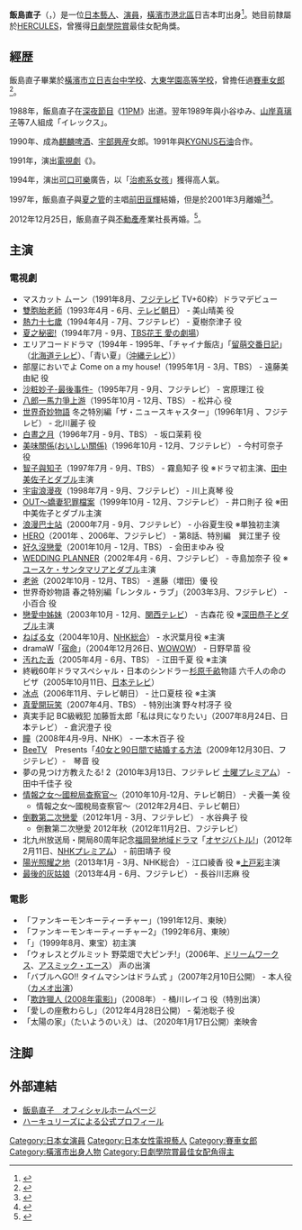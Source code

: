 {{藝人
|姓名 = 
|類型 = 女藝人
|圖片 = 
|圖片尺寸 = 
|圖片簡介 = 
|本名 = 飯島直子
|外文名 = 飯島直子
|外文 = ja
|羅馬拼音 = Iijima Naoko
|英文名 = 
|暱稱 = 
|其他藝名 = 
|國籍 = {{JPN}}
|民族 = 大和
|出生日期 = {{Birth_date_and_age|1968|2|29}}
|出生地點 =  {{JPN}}[[神奈川县|神奈川县]][[橫濱市|橫濱市]][[港北區|港北區]]日吉本町
|逝世日期 = 
|逝世地點 = 
|職業 = 演員
|語言 = [[日語|日語]]
|三圍 = 
|教育程度 = [[大東学園高等学校|大東学園高等学校]]畢業 
|宗教信仰 =
|配偶 = 有
|兒女 = 
|父母 = 
|音樂類型 = 
|演奏樂器 = 
|出道地點 = 
|出道作 = 
|出道日期 = 1988年
|代表作 = [[HERO_(日本電視劇)|HERO]]
|活躍年代 = 1988年至今
|唱片公司 = 
|經紀公司 =
|網站 = 
|相關團體 = 
|獎項 = 
|IMDb = 
|awards = 日劇學院賞最佳女配角
|過往成員 = 
|音樂專輯 = 
|電影 = 
|電視節目 = 
|舞台劇 = 
|書籍 = 
}}
'''飯島直子'''（{{lang-ja|飯島 直子}}，{{bd|1968年|2月29日|CatIdx=Iijima Naoko}}）是一位[[日本|日本]][[藝人|藝人]]、[[演員|演員]]，[[橫濱市|橫濱市]][[港北區|港北區]]日吉本町出身<ref name="niallcin">{{cite web|url=http://www.allcinema.net/prog/show_p.php?num_p=123676|title=飯島直子 いいじま・なおこ|publisher=[http://www.allcinema.net/ AllCinema]|accessdate=2013-07-16|language=ja|archive-date=2018-09-20|archive-url=https://web.archive.org/web/20180920083932/http://www.allcinema.net/prog/show_p.php?num_p=123676|dead-url=no}}</ref>。她目前隸屬於[[HERCULES|HERCULES]]，曾獲得[[日劇學院賞|日劇學院賞]]最佳女配角獎。

== 經歴 ==
飯島直子畢業於[[橫濱市立日吉台中学校|橫濱市立日吉台中学校]]、[[大東学園高等学校|大東学園高等学校]]，曾擔任過[[賽車女郎|賽車女郎]]<ref>{{cite web|url=http://iijimanaoko.com/sub3.html|title=Biography|publisher=[http://iijimanaoko.com/ Naoko Iijima Official Website]|accessdate=2013-07-20|language=ja|deadurl=yes|archiveurl=https://web.archive.org/web/20100830004457/http://iijimanaoko.com/sub3.html|archivedate=2010-08-30}}</ref>。

1988年，飯島直子在[[深夜節目|深夜節目]]《[[11PM|11PM]]》出道。翌年1989年與小谷ゆみ、[[山岸真璃子|山岸真璃子]]等7人組成「イレックス」。

1990年、成為[[麒麟啤酒|麒麟啤酒]]、[[宇部興産|宇部興産]]女郎。1991年與[[KYGNUS石油|KYGNUS石油]]合作。

1991年，演出[[電視劇|電視劇]]《{{lang|ja|マスカット・ムーン}}》。

1994年，演出[[可口可樂|可口可樂]]廣告，以「[[治癒系女孩|治癒系女孩]]」獲得高人氣。

1997年，飯島直子與[[夏之管|夏之管]]的主唱[[前田亘輝|前田亘輝]]結婚，但是於2001年3月離婚<ref name="tkhive">{{cite web|url=http://www.tokyohive.com/article/2012/12/iijima-naoko-remarries-on-christmas-day|title=Iijima Naoko remarries on Christmas Day|publisher=[http://www.tokyohive.com/ Tokyohive]|accessdate=2013-07-18|archive-date=2020-02-09|archive-url=https://web.archive.org/web/20200209075837/https://www.tokyohive.com/article/2012/12/iijima-naoko-remarries-on-christmas-day|dead-url=no}}</ref><ref name="nizak">{{cite web|url=http://www.zakzak.co.jp/entertainment/ent-news/news/20121226/enn1212261126004-n1.htm|title=飯島直子、クリスマス再婚！“ぐっさん似”の会社経営者と|date=December 26, 2012|publisher=[http://www.zakzak.co.jp/ ZakZak]|accessdate=2013-07-18|language=ja|archive-date=2021-04-20|archive-url=https://web.archive.org/web/20210420093235/http://www.zakzak.co.jp/entertainment/ent-news/news/20121226/enn1212261126004-n1.htm|dead-url=no}}</ref>。

2012年12月25日，飯島直子與[[不動產|不動產]]產業社長再婚。<ref>{{Cite web |url=http://www.daily.co.jp/newsflash/gossip/2012/12/25/0005625573.shtml |title=飯島直子　会社経営者とＸマス再婚 |access-date=2013-08-03 |archive-date=2021-04-20 |archive-url=https://web.archive.org/web/20210420093246/https://www.daily.co.jp/newsflash/gossip/2012/12/25/0005625573.shtml |dead-url=no }}</ref>。

== 主演 ==
=== 電視劇 ===
*マスカット ムーン（1991年8月、[[フジテレビジョン|フジテレビ]] TV+60枠）ドラマデビュー
*[[雙胞胎老師|雙胞胎老師]]（1993年4月 - 6月、[[テレビ朝日|テレビ朝日]]） - 美山晴美 役
*[[熱力十七歲|熱力十七歲]]（1994年4月 - 7月、フジテレビ） - 夏樹奈津子 役
*[[夏之秘密!|夏之秘密!]]（1994年7月 - 9月、[[TBSテレビ|TBS]][[愛の劇場|花王 愛の劇場]]）
*エリアコードドラマ（1994年 - 1995年、「チャイナ飯店」「[[留萌交番日記|留萌交番日記]]」（[[北海道テレビ|北海道テレビ]]）、「青い夏」（[[沖縄テレビ|沖縄テレビ]]））
*部屋においでよ Come on a my house!（1995年1月 - 3月、TBS） - 遠藤美由紀 役
*[[沙粧妙子-最後事件-|沙粧妙子-最後事件-]]（1995年7月 - 9月、フジテレビ） - 宮原理江 役
*[[八郎一馬力爭上游|八郎一馬力爭上游]]（1995年10月 - 12月、TBS） - 松井心 役
*[[世界奇妙物語|世界奇妙物語]] 冬之特別編「ザ・ニュースキャスター」（1996年1月 、フジテレビ） - 北川麗子 役
*[[白晝之月|白晝之月]]（1996年7月 - 9月、TBS） - 坂口茉莉 役
*[[美味關係(おいしい關係)|美味關係(おいしい關係)]]（1996年10月 - 12月、フジテレビ） - 今村可奈子 役
*[[智子與知子|智子與知子]]（1997年7月 - 9月、TBS） - 霧島知子 役  ※ドラマ初主演、[[田中美佐子|田中美佐子]]とダブル主演
*[[宇宙浪漫夜|宇宙浪漫夜]]（1998年7月 - 9月、フジテレビ） - 川上真琴 役
*[[OUT〜嬌妻犯罪檔案|OUT〜嬌妻犯罪檔案]]（1999年10月 - 12月、フジテレビ） - 井口則子 役  ※田中美佐子とダブル主演
*[[浪漫巴士站|浪漫巴士站]]（2000年7月 - 9月、フジテレビ） - 小谷夏生役  ※単独初主演
*[[HERO_(日本電視劇)|HERO]]（2001年 、2006年、フジテレビ） - 第8話、特別編　巽江里子 役
*[[好久沒戀愛|好久沒戀愛]]（2001年10月 - 12月、TBS） - 会田まゆみ 役
*[[WEDDING_PLANNER|WEDDING PLANNER]]（2002年4月 - 6月、フジテレビ） - 寺島加奈子 役 ※[[ユースケ・サンタマリア|ユースケ・サンタマリア]]とダブル主演
*[[老爸_(日本電視劇)|老爸]]（2002年10月 - 12月、TBS） - 進藤（増田）優 役
*世界奇妙物語 春之特別編「レンタル・ラブ」（2003年3月、フジテレビ） - 小百合 役
*[[戀愛中姊妹|戀愛中姊妹]]（2003年10月 - 12月、[[関西テレビ放送|関西テレビ]]） - 古森花 役  ※[[深田恭子|深田恭子]]とダブル主演
*[[ねばる女|ねばる女]]（2004年10月、[[日本放送協会|NHK総合]]） - 水沢葉月役  ※主演
*dramaW「[[宿命_(小説)|宿命]]」（2004年12月26日、[[WOWOW|WOWOW]]） - 日野早苗 役
*[[汚れた舌|汚れた舌]]（2005年4月 - 6月、TBS） - 江田千夏 役  ※主演
*終戦60年ドラマスペシャル・日本のシンドラー[[杉原千畝|杉原千畝]]物語 六千人の命のビザ（2005年10月11日、[[日本テレビ放送網|日本テレビ]]）
*[[冰点|冰点]]（2006年11月、テレビ朝日） - 辻口夏枝 役  ※主演
*[[真愛開玩笑|真愛開玩笑]]（2007年4月、TBS） - 特別出演 野々村冴子 役
*真実手記 BC級戦犯 加藤哲太郎「私は貝になりたい」（2007年8月24日、日本テレビ） -  倉沢澄子 役
*[[瞳_(2008年日本電視劇)|瞳]]（2008年4月‐9月、NHK） - 一本木百子 役
*[[BeeTV|BeeTV]]　Presents「[[40女と90日間で結婚する方法|40女と90日間で結婚する方法]]（2009年12月30日、フジテレビ）-　琴音 役
*夢の見つけ方教えたる! 2（2010年3月13日、フジテレビ [[土曜プレミアム|土曜プレミアム]]） - 田中千佳子 役
*[[情報之女〜國稅局查察官〜|情報之女〜國稅局查察官〜]]（2010年10月‐12月、テレビ朝日） - 犬養一美 役
** 情報之女〜國稅局查察官〜（2012年2月4日、テレビ朝日）
*[[倒數第二次戀愛|倒數第二次戀愛]]（2012年1月 - 3月、フジテレビ） - 水谷典子 役
** 倒數第二次戀愛 2012年秋（2012年11月2日、フジテレビ）
*北九州放送局・開局80周年記念[[福岡発地域ドラマ|福岡発地域ドラマ]]「[[熱血!オヤジバトル|オヤジバトル!]]」（2012年2月11日、[[NHK|NHKプレミアム]]） - 前田靖子 役
*[[陽光照耀之地|陽光照耀之地]]（2013年1月 - 3月、NHK総合） - 江口綾香 役 ※[[上戸彩|上戸彩]]主演
*[[最後的灰姑娘|最後的灰姑娘]]（2013年4月 - 6月、フジテレビ） - 長谷川志麻 役

=== 電影 ===
* 「ファンキーモンキーティーチャー」（1991年12月、東映）
* 「ファンキーモンキーティーチャー2」（1992年6月、東映）
* 「{{link-ja|東京快遞|メッセンジャー (映画)}}」（1999年8月、東宝）初主演
* 「ウォレスとグルミット 野菜畑で大ピンチ!」（2006年、[[ドリームワークス|ドリームワークス]]、[[アスミック・エース|アスミック・エース]]） 声の出演
* 「バブルへGO!! タイムマシンはドラム式 」（2007年2月10日公開） - 本人役（[[カメオ出演|カメオ出演]]）
* 「[[欺詐獵人_(2008年電影)|欺詐獵人 (2008年電影)]]」（2008年） - 桶川レイコ 役（特別出演）
* 「愛しの座敷わらし」（2012年4月28日公開） - 菊池聡子 役
* 「太陽の家」（たいようのいえ）は、（2020年1月17日公開）楽映舎
== 注脚 ==
{{reflist}}

== 外部連結 ==
* [http://hercules.hn/iijima/ 飯島直子　オフィシャルホームページ]
* [http://www.hercules.hn/talent/iijima.html ハーキュリーズによる公式プロフィール] {{Wayback|url=http://www.hercules.hn/talent/iijima.html |date=20210420093254 }}

{{日劇學院賞最佳女配角}}

{{Authority control}}
{{DEFAULTSORT:Iijima Naoko}}
[[Category:日本女演員|Category:日本女演員]]
[[Category:日本女性電視藝人|Category:日本女性電視藝人]]
[[Category:賽車女郎|Category:賽車女郎]]
[[Category:橫濱市出身人物|Category:橫濱市出身人物]]
[[Category:日劇學院賞最佳女配角得主|Category:日劇學院賞最佳女配角得主]]